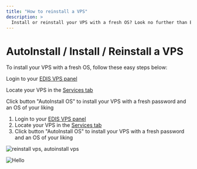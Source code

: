 ```yaml
---
title: "How to reinstall a VPS"
description: >
  Install or reinstall your VPS with a fresh OS? Look no further than EDIS Global! Our easy-to-use VPS panel and automated installation process make setting up your VPS a breeze. Simply log in to your account, locate your VPS, and click the "AutoInstall OS" button to choose the operating system of your choice. It's like having your own personal IT department at your fingertips!
---
```


 
# AutoInstall / Install / Reinstall a VPS

To install your VPS with a fresh OS, follow these easy steps below:

<Steps>

Login to your [EDIS VPS panel](https://manage.edis.at/whmcs/clientarea.php)

Locate your VPS in the [Services tab](https://manage.edis.at/whmcs/clientarea.php?action=services)

Click button "AutoInstall OS" to install your VPS with a fresh password and an OS of your liking

</Steps>

1.  Login to your [EDIS VPS panel](https://manage.edis.at/whmcs/clientarea.php)
2.  Locate your VPS in the [Services tab](https://manage.edis.at/whmcs/clientarea.php?action=services)
3.  Click button "AutoInstall OS" to install your VPS with a fresh password and an OS of your liking

![reinstall vps, autoinstall vps](https://glorious-snazzy-hot.media.strapiapp.com/reinstall_autoinstall_vps_edisglobal_9f06aea51c.gif)

<Image
  src='https://glorious-snazzy-hot.media.strapiapp.com/reinstall_autoinstall_vps_edisglobal_9f06aea51c.gif'
  alt='Hello'
  width={500}
  height={500}
/>
